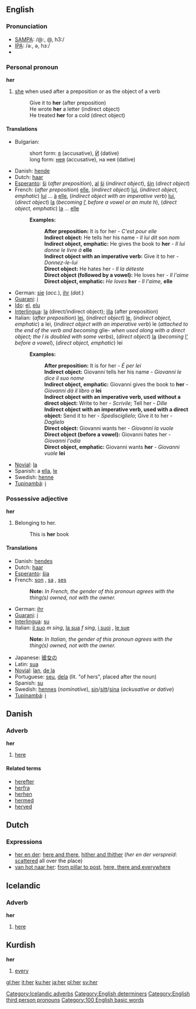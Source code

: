 ==English==

{{rank|at|by|on|23|her|which|have|or}}

===Pronunciation===
*[[w:SAMPA|SAMPA]]: /@:, @, h3:/
*[[w:IPA|IPA]]: /əː, ə, hɜː/
*{{audio|en-us-her.ogg|Audio (US)}}

===Personal pronoun===
'''her'''

#[[she]] when used after a preposition or as the object of a verb
#:Give it to '''her''' (after preposition)
#:He wrote '''her''' a letter (indirect object)
#:He treated '''her''' for a cold (direct object)

====Translations====
*Bulgarian: 
*:short form: [[я]] (accusative), [[Ѝ]] (dative)
*:long form: [[нея]] (accusative), на нея (dative)
*Danish: [[hende]]
*Dutch: [[haar]] {{f}}
*[[Esperanto]]: [[ŝi]] (''after preposition''), [[al]] [[ŝi]] (''indirect object''), [[ŝi]]n (''direct object'')
*French: (''after preposition'') [[elle]], (''indirect object'') [[lui]], (''indirect object, emphatic'') [[lui]] ... [[à]] [[elle]], (''indirect object with an imperative verb'') [[lui]], (''direct object'') [[la#French|la]] (''becoming'' [[l'#French|l']] ''before a vowel or an mute h''), (''direct object, emphatic'') [[la#French|la]] ... [[elle]]
*:'''Examples:'''
*::'''After preposition:''' It is for her - ''C'est pour elle''
*::'''Indirect object:''' He tells her his name - ''Il lui dit son nom''
*::'''Indirect object, emphatic:''' He gives the book to '''her''' - ''Il lui donne le livre à'' '''elle'''
*::'''Indirect object with an imperative verb:''' Give it to her - ''Donnez-le-lui''
*::'''Direct object:''' He hates her - ''Il la déteste''
*::'''Direct object (followed by a vowel):''' He loves her - ''Il l'aime''
*::'''Direct object, emphatic:''' ''He loves'' '''her''' - ''Il l'aime,'' '''elle'''
* German: [[sie]] (''acc.''), [[ihr]] (''dat.'')
*[[Guarani]]: [[i]]
*[[Ido]]: [[el]], [[elu]]
*[[Interlingua]]: [[la]] (direct/indirect object); [[illa]] (after preposition)
*Italian: (''after preposition'') [[lei]], (''indirect object'') [[le]], (''indirect object, emphatic'') a lei, (''indirect object with an imperative verb'') le (''attached to the end of the verb and becoming'' glie- ''when used along with a direct object; the l is doubled with some verbs''), (''direct object'') [[#Italian|la]] (''becoming'' [[#Italian|l']] ''before a vowel''), (''direct object, emphatic'') lei
*:'''Examples:'''
*::'''After preposition:''' It is for her - ''É per lei''
*::'''Indirect object:''' Giovanni tells her his name - ''Giovanni le dice il suo nome''
*::'''Indirect object, emphatic:''' Giovanni gives the book to '''her''' - ''Giovanni dà il libro a'' '''lei'''
*::'''Indirect object with an imperative verb, used without a direct object:''' Write to her - ''Scrivile''; Tell her - ''Dille''
*::'''Indirect object with an imperative verb, used with a direct object:''' Send it to her - ''Spedisciglielo''; Give it to her - ''Daglielo''
*::'''Direct object:''' Giovanni wants her - ''Giovanni la vuole''
*::'''Direct object (before a vowel):''' Giovanni hates her - ''Giovanni l'odia''
*::'''Direct object, emphatic:''' Giovanni wants '''her''' - ''Giovanni vuole'' '''lei'''
*[[Novial]]: [[la]]
*Spanish: a [[ella]], [[le]]
*Swedish: [[henne]]
*[[Tupinambá]]: [[i]]

===Possessive adjective===
'''her'''

#Belonging to her.
#: This is '''her''' book

====Translations====
*Danish: [[hendes]]
*Dutch: [[haar]] {{f}}
*[[Esperanto]]: [[ŝia]]
*French: [[son#French|son]] {{m}}, [[sa]] {{f}}, [[ses]] {{p}}
*:'''Note:''' ''In French, the gender of this pronoun agrees with the thing(s) owned, not with the owner.''  
*German: [[ihr]] {{f}}
*[[Guarani]]: [[i]]
*[[Interlingua]]: [[su]]
*Italian: [[il suo]] ''m sing'', [[la sua]] ''f sing'', [[i suoi]] {{m}} {{p}}, [[le sue]] {{f}} {{p}}
*:'''Note:''' ''In Italian, the gender of this pronoun agrees with the thing(s) owned, not with the owner.''  
*Japanese: [[彼女の]]
*Latin: [[sua]] {{f}}
*[[Novial]]: [[lan]], [[de la]]
*Portuguese: [[seu]], [[dela]] (lit. "of hers", placed after the noun)
*Spanish: [[su]]
*Swedish: [[hennes]] (''nominative''), [[sin]]/[[sitt]]/[[sina]] (''ackusative or dative'')
*[[Tupinambá]]: [[i]]

==Danish==
===Adverb===
'''her'''

# [[here]]

====Related terms====
*[[herefter]]
*[[herfra]]
*[[herhen]]
*[[hermed]]
*[[herved]]

==Dutch==
===Expressions===
*[[her en der]]: [[here and there]], [[hither and thither]] (''her en der verspreid'': [[scattered]] all over the place)
*[[van hot naar her]]: [[from pillar to post]], [[here, there and everywhere]]

==Icelandic==
===Adverb===
'''her'''

# [[here]]

[[Category:Icelandic adverbs]]

==Kurdish==
'''her'''

# [[every]]

[[Category:English determiners]]
[[Category:English third person pronouns]]

[[Category:100 English basic words]]

[[gl:her]]
[[it:her]]
[[ku:her]]
[[ja:her]]
[[pl:her]]
[[sv:her]]